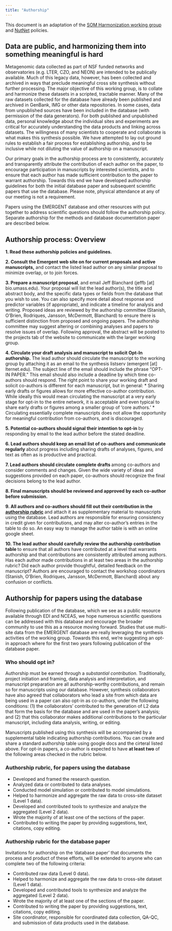 ```yaml
---
title: "Authorship"
---
```


This document is an adaptation of the [SOM Harmonization working group](https://lter.github.io/som-website/authorship.html) and [NutNet](http://www.nutnet.umn.edu/authorship) policies.

## Data are public, and harmonizing them into something meaningful is hard

Metagenomic data collected as part of NSF funded networks and observatories (e.g. LTER, CZO, and NEON) are intended to be publically available. Much of this legacy data, however, has been collected and archived in ways that preclude meaningful cross site synthesis without further processing. The major objective of this working group, is to collate and harmonize these datasets in a scripted, tractable manner.
Many of the raw datasets collected for the database have already been published and archived in GenBank, IMG or other data repositories. In some cases, data from unpublished sources have been included in the database (with permission of the data generators). For both published and unpublished data, personal knowledge about the individual sites and experiments are critical for accurately understanding the data products and linking across datasets. The willingness of many scientists to cooperate and collaborate is what makes this synthesis possible. We have attempted to lay out ground rules to establish a fair process for establishing authorship, and to be inclusive while not diluting the value of authorship on a manuscript.

Our primary goals in the authorship process are to consistently, accurately and transparently attribute the contribution of each author on the paper, to encourage participation in manuscripts by interested scientists, and to ensure that each author has made sufficient contribution to the paper to warrant authorship. Towards this end we have developed authorship guidelines for both the initial database paper and subsequent scientific papers that use the database. Please note, physical attendance at any of our meeting is not a requirement.

Papers using the EMERGENT database and other resources with put together to address scientific questions should follow the authorship policy. Separate authorship for the methods and database documentation paper are described below.

## Authorship process: Overview

**1. Read these authorship policies and guidelines. **

**2. Consult the Emergent web site on for current proposals and active manuscripts,** and contact the listed lead author on any similar proposal to minimize overlap, or to join forces.

**3. Prepare a manuscript proposal**, and email Jeff Blanchard (jeffb [at] bio.umass.edu). Your proposal will list the lead author(s), the title and abstract body, and the specific data types or fields from the database that you wish to use. You can also specify more detail about response and predictor variables (if appropriate), and indicate a timeline for analysis and writing.
Proposed ideas are reviewed by the authorship committee (Stanish, O’Brien, Rodriques, Jansson, McDermott, Blanchard) to ensure there is sufficient distinction from proposed and ongoing papers. The authorship committee may suggest altering or combining analyses and papers to resolve issues of overlap.
Following approval, the abstract will be posted to the projects tab of the website to communicate with the larger working group.

**4. Circulate your draft analysis and manuscript to solicit Opt-In authorship.** The lead author should circulate the manuscript to the working group by attaching it as an email to the synthesis listserv (emergent [at] lternet.edu).
The subject line of the email should include the phrase “OPT-IN PAPER.” This email should also include a deadline by which time co-authors should respond. The right point to share your working draft and solicit co-authors is different for each manuscript, but in general:
 * Sharing early drafts or figures allows for more effective co-author contribution. While ideally this would mean circulating the manuscript at a very early stage for opt-in to the entire network, it is acceptable and even typical to share early drafts or figures among a smaller group of ‘core authors.’
 * Circulating essentially complete manuscripts does not allow the opportunity for meaningful contribution from co-authors, and is discouraged.
 
**5. Potential co-authors should signal their intention to opt-in ** by responding by email to the lead author before the stated deadline.

**6. Lead authors should keep an email list of co-authors and communicate regularly ** about progress including sharing drafts of analyses, figures, and text as often as is productive and practical.

**7. Lead authors should circulate complete drafts ** among co-authors and consider comments and changes. Given the wide variety of ideas and suggestions provided on each paper, co-authors should recognize the final decisions belong to the lead author.

**8. Final manuscripts should be reviewed and approved by each co-author before submission.**

**9. All authors and co-authors should fill out their contribution in the [authorship rubric](#rubric_anchor) ** and attach it as supplementary material to manuscripts using the database. Lead authors are responsible for ensuring consistency in credit given for contributions, and may alter co-author’s entries in the table to do so. An easy way to manage the author table is with an online google sheet.

**10. The lead author should carefully review the authorship contribution table ** to ensure that all authors have contributed at a level that warrants authorship and that contributions are consistently attributed among authors. Has each author made contributions in at least two areas in the authorship rubric? Did each author provide thoughtful, detailed feedback on the manuscript? Authors are encouraged to contact the workshop coordinators (Stanish, O’Brien, Rodriques, Jansson, McDermott, Blanchard) about any confusion or conflicts.

## Authorship for papers using the database

Following publication of the database, which we see as a public resource available through EDI and NCEAS, we hope numerous scientific questions can be addressed with this database and encourage the broader community to use this as a resource moving forward. Studies that use multi-site data from the EMERGENT database are really leveraging the synthesis activities of the working group. Towards this end, we’re suggesting an opt-in approach where for the first two years following publication of the database paper.


### Who should opt in?  
Authorship must be earned through a _substantial contribution._ Traditionally, project initiation and framing, data analysis and interpretation, and manuscript preparation are all authorship-worthy contributions, and remain so for manuscripts using our database. However, synthesis collaborators have also agreed that collaborators who lead a site from which data are being used in a paper can also opt-in as co-authors, under the following conditions: (1) the collaborators’ contributed to the generation of L2 data that form the basis for the database and are used in the paper’s analysis; and (2) that this collaborator makes additional contributions to the particular manuscript, including data analysis, writing, or editing.    

Manuscripts published using this synthesis will be accompanied by a supplemental table indicating authorship contributions. You can create and share a standard authorship table using google docs and the cirteral listed  above. For opt-in papers, a co-author is expected to have **at least two** of the following areas checked in the rubric below.  

### Authorship rubric, for papers using the database   {#rubric_anchor}  
* Developed and framed the research question.  
* Analyzed data or contributed to data analyses.   
* Conducted model simulation or contributed to model simulations.  
* Helped to harmonize and aggregate the raw data to cross-site dataset (Level 1 data).  
* Developed and contributed tools to synthesize and analyze the aggregated (Level 2 data).  
* Wrote the majority of at least one of the sections of the paper.  
* Contributed to writing the paper by providing suggestions, text, citations, copy editing.  

### Authorship rubric for the database paper  {#database_anchor}
Invitations for authorship on the ‘database paper’ that documents the process and product of these efforts, will be extended to anyone who can complete two of the following criteria:  

* Contributed raw data (Level 0 data).   
* Helped to harmonize and aggregate the raw data to cross-site dataset (Level 1 data).  
* Developed and contributed tools to synthesize and analyze the aggregated (Level 2 data).  
* Wrote the majority of at least one of the sections of the paper.  
* Contributed to writing the paper by providing suggestions, text, citations, copy editing.  
* Site coordinator, responsible for coordinated data collection, QA-QC, and submission of data products used in the database.  
